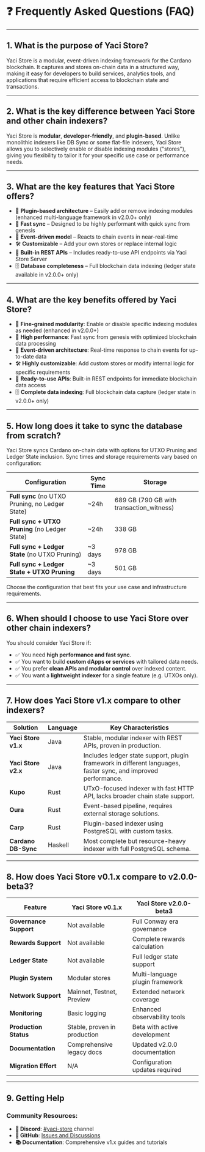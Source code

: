 &nbsp;

# ❓ Frequently Asked Questions (FAQ)

---

## 1. What is the purpose of Yaci Store?

Yaci Store is a modular, event-driven indexing framework for the Cardano blockchain. It captures and stores on-chain data in a structured way, making it easy for developers to build services, analytics tools, and applications that require efficient access to blockchain state and transactions.

---

## 2. What is the key difference between Yaci Store and other chain indexers?

Yaci Store is **modular**, **developer-friendly**, and **plugin-based**. Unlike monolithic indexers like DB Sync or some flat-file indexers, Yaci Store allows you to selectively enable or disable indexing modules ("stores"), giving you flexibility to tailor it for your specific use case or performance needs.

---

## 3. What are the key features that Yaci Store offers?

- 🔌 **Plugin-based architecture** – Easily add or remove indexing modules (enhanced multi-language framework in v2.0.0+ only)
- 🚀 **Fast sync** – Designed to be highly performant with quick sync from genesis
- 🧩 **Event-driven model** – Reacts to chain events in near-real-time
- 🛠️ **Customizable** – Add your own stores or replace internal logic
- 🧪 **Built-in REST APIs** – Includes ready-to-use API endpoints via Yaci Store Server
- 🗄️ **Database completeness** – Full blockchain data indexing (ledger state available in v2.0.0+ only)

---

## 4. What are the key benefits offered by Yaci Store?

- 🧱 **Fine-grained modularity**: Enable or disable specific indexing modules as needed (enhanced in v2.0.0+)
- 🚀 **High performance**: Fast sync from genesis with optimized blockchain data processing  
- 🧩 **Event-driven architecture**: Real-time response to chain events for up-to-date data
- 🛠️ **Highly customizable**: Add custom stores or modify internal logic for specific requirements
- 🧪 **Ready-to-use APIs**: Built-in REST endpoints for immediate blockchain data access
- 🗄️ **Complete data indexing**: Full blockchain data capture (ledger state in v2.0.0+ only)

---

## 5. How long does it take to sync the database from scratch?

Yaci Store syncs Cardano on-chain data with options for UTXO Pruning and Ledger State inclusion. Sync times and storage requirements vary based on configuration:

| **Configuration** | **Sync Time** | **Storage** |
|-------------------|---------------|-------------|
| **Full sync** (no UTXO Pruning, no Ledger State) | ~24h | 689 GB (790 GB with transaction_witness) |
| **Full sync + UTXO Pruning** (no Ledger State) | ~24h | 338 GB |
| **Full sync + Ledger State** (no UTXO Pruning) | ~3 days | 978 GB |
| **Full sync + Ledger State + UTXO Pruning** | ~3 days | 501 GB |

Choose the configuration that best fits your use case and infrastructure requirements.

---

## 6. When should I choose to use Yaci Store over other chain indexers?

You should consider Yaci Store if:
- ✅ You need **high performance and fast sync**.
- ✅ You want to build **custom dApps or services** with tailored data needs.
- ✅ You prefer **clean APIs and modular control** over indexed content.
- ✅ You want a **lightweight indexer** for a single feature (e.g. UTXOs only).

---

## 7. How does Yaci Store v1.x compare to other indexers?

| **Solution**        | **Language** | **Key Characteristics** |
|---------------------|--------------|--------------------------|
| **Yaci Store v1.x** | Java         | Stable, modular indexer with REST APIs, proven in production. |
| **Yaci Store v2.x** | Java         | Includes ledger state support, plugin framework in different languages, faster sync, and improved performance. |
| **Kupo**           | Rust         | UTxO-focused indexer with fast HTTP API, lacks broader chain state support. |
| **Oura**           | Rust         | Event-based pipeline, requires external storage solutions. |
| **Carp**           | Rust         | Plugin-based indexer using PostgreSQL with custom tasks. |
| **Cardano DB-Sync** | Haskell      | Most complete but resource-heavy indexer with full PostgreSQL schema. |

---

## 8. How does Yaci Store v0.1.x compare to v2.0.0-beta3?

| **Feature** | **Yaci Store v0.1.x** | **Yaci Store v2.0.0-beta3** |
|-------------|------------------------|------------------------|
| **Governance Support** | Not available | Full Conway era governance |
| **Rewards Support** | Not available | Complete rewards calculation |
| **Ledger State** | Not available | Full ledger state support |
| **Plugin System** | Modular stores | Multi-language plugin framework |
| **Network Support** | Mainnet, Testnet, Preview | Extended network coverage |
| **Monitoring** | Basic logging | Enhanced observability tools |
| **Production Status** | Stable, proven in production | Beta with active development |
| **Documentation** | Comprehensive legacy docs | Updated v2.0.0 documentation |
| **Migration Effort** | N/A | Configuration updates required |

---

## 9. Getting Help

### Community Resources:
- **💬 Discord**: [#yaci-store](https://discord.gg/cardano-developers) channel
- **📖 GitHub**: [Issues and Discussions](https://github.com/bloxbean/yaci-store)
- **📚 Documentation**: Comprehensive v1.x guides and tutorials
